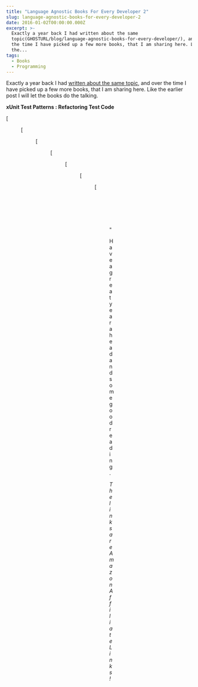 ```yaml
---
title: "Language Agnostic Books For Every Developer 2"
slug: language-agnostic-books-for-every-developer-2
date: 2016-01-02T00:00:00.000Z
excerpt: >-
  Exactly a year back I had written about the same
  topic(GHOSTURL/blog/language-agnostic-books-for-every-developer/), and over
  the time I have picked up a few more books, that I am sharing here. Like
  the...
tags:
  - Books
  - Programming
---
```

Exactly a year back I had [written about the same topic](/blog/language-agnostic-books-for-every-developer/), and over the time I have picked up a few more books, that I am sharing here. Like the earlier post I will let the books do the talking.

**xUnit Test Patterns : Refactoring Test Code**

[<Figure src="/images/books_xunit.jpg)](http://www.amazon.com/gp/product/0131495054/ref=as_li_tl?ie=UTF8&camp=1789&creative=390957&creativeASIN=0131495054&linkCode=as2&tag=rahulpnath-20&linkId=XR55UAOEPPMVMFK3" caption="**Growing Object-Oriented Software, Guided by Tests**" />

[<Figure src="/images/books_goos.jpeg)](http://www.amazon.com/gp/product/0321503627/ref=as_li_tl?ie=UTF8&camp=1789&creative=390957&creativeASIN=0321503627&linkCode=as2&tag=rahulpnath-20&linkId=TR6UCCVP6CMGBBZQ" caption="**Clean Code: A Handbook of Agile Software Craftsmanship**" />

[<Figure src="/images/books_cleancode.jpg)](http://www.amazon.com/gp/product/0132350882/ref=as_li_tl?ie=UTF8&camp=1789&creative=390957&creativeASIN=0132350882&linkCode=as2&tag=rahulpnath-20&linkId=CVCVZFAR5SBYVMJW" caption="**Release It!: Design and Deploy Production-Ready Software**" />

[<Figure src="/images/books_releaseit.jpg)](http://www.amazon.com/gp/product/0978739213/ref=as_li_tl?ie=UTF8&camp=1789&creative=390957&creativeASIN=0978739213&linkCode=as2&tag=rahulpnath-20&linkId=OYRDBB5TR4VHBK6L" caption="**Enterprise Integration Patterns: Designing, Building, and Deploying Messaging Solutions**" />

[<Figure src="/images/books_eip.gif)](http://www.amazon.com/gp/product/0321200683/ref=as_li_tl?ie=UTF8&camp=1789&creative=390957&creativeASIN=0321200683&linkCode=as2&tag=rahulpnath-20&linkId=IQV6RX4M6RXKG4O2" caption="**Design Patterns: Elements of Reusable Object-Oriented Software**" />

[<Figure src="/images/books_designpatterns.jpg)](http://www.amazon.com/gp/product/0201633612/ref=as_li_tl?ie=UTF8&camp=1789&creative=390957&creativeASIN=0201633612&linkCode=as2&tag=rahulpnath-20&linkId=JBBJOO5EP4GLYIXG" caption="**Working Effectively with Legacy Code**" />

[<Figure src="/images/books_welc.jpg)](http://www.amazon.com/gp/product/0131177052/ref=as_li_tl?ie=UTF8&camp=1789&creative=390957&creativeASIN=0131177052&linkCode=as2&tag=rahulpnath-20&linkId=TTKEEYQLEMTOXPPQ" caption="**Framework Design Guidelines: Conventions, Idioms, and Patterns for Reusable .NET Libraries**" />

[![XXXXX](/images/books_frameworkdesign.jpg)](http://www.amazon.com/gp/product/0321545613/ref=as_li_tl?ie=UTF8&camp=1789&creative=390957&creativeASIN=0321545613&linkCode=as2&tag=rahulpnath-20&linkId=UZC2I2HABQUNCT2U)"

Have a great year ahead and some good reading.

_The links are Amazon Affiliate Links!_
